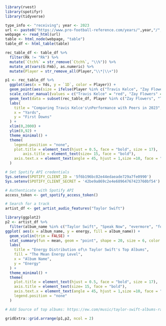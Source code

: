



```r
library(rvest)
library(spotifyr)
library(tidyverse)
```

```r
type_info <- "receiving"; year <- 2023
url <- paste0("https://www.pro-football-reference.com/years/",year,"/",type_info,".htm")
webpage <- read_html(url)
table <- html_node(webpage, "table")
table_df <- html_table(table)
```



```r
rec_table_df <- table_df %>% 
  filter(Rk != "Rk") %>%
  mutate(`Ctch%` = str_remove(`Ctch%`, "\\%")) %>% 
  mutate_at(vars(G:Fmb), as.numeric) %>% 
  mutate(Player = str_remove_all(Player,"\\*|\\+"))
```





```r
p1 <- rec_table_df %>% 
  ggplot(aes(x = Yds, y = `1D`, color = Player)) +
  geom_point(aes(size = ifelse(Player %in% c("Travis Kelce", "Zay Flowers", "Tyreek Hill"), 2.5, 1))) +
  scale_color_manual(values = c("Travis Kelce" = "red", "Zay Flowers" = "black", "Tyreek Hill" = "black")) +
  geom_text(data = subset(rec_table_df, Player %in% c("Zay Flowers", "Tyreek Hill", "Travis Kelce")), aes(label = Player), nudge_x = -3,nudge_y = 5.5, check_overlap = TRUE) +
  labs(
    title = "Comparing Travis Kelce's\nPerformance with Peers in 2023",
    x = "Yards",
    y = "First Downs"
  ) +
  xlim(0,2000) +
  ylim(0,92) +
  theme_minimal() +
  theme(
    legend.position = "none",
    plot.title = element_text(hjust = 0.5, face = "bold", size = 17),
        axis.title = element_text(size= 15, face = "bold"),
    axis.text.x = element_text(angle = 45, hjust = 1,size =10, face = "bold")
  )
```



```r
# Set Spotify API credentials
Sys.setenv(SPOTIFY_CLIENT_ID = '5f6b196bc02e44edaeade729a7fe0990')
Sys.setenv(SPOTIFY_CLIENT_SECRET = '42be9a869c2e4e68964767423760bf54')

# Authenticate with Spotify API
access_token <- get_spotify_access_token()
```


```r
# Search for a track
artist_df <- get_artist_audio_features("Taylor Swift")
```



```r
library(ggplot2)
p2 <- artist_df %>% 
  filter(album_name %in% c("Taylor Swift", "Speak Now", "evermore", "folklore")) %>% 
ggplot( aes(x = album_name, y = energy, fill = album_name)) +
  geom_violin(trim = FALSE) +
  stat_summary(fun = mean, geom = "point", shape = 20, size = 6, color = "red") +
  labs(
    title = "Energy Distribution of\n Taylor Swift's Top Albums",
    fill = "The Mean Energy Level",
    x = "Album Name",
    y = "Energy"
  ) +
  theme_minimal() +
  theme(
    plot.title = element_text(hjust = 0.5, face = "bold", size = 17),
    axis.title = element_text(size= 15, face = "bold"),
    axis.text.x = element_text(angle = 45, hjust = 1,size =10, face = "bold"),
    legend.position = "none"
  )

# Add Source of top albums: https://ew.com/music/taylor-swift-albums-ranked/
```

```r
gridExtra::grid.arrange(p1,p2, ncol = 2)

```


